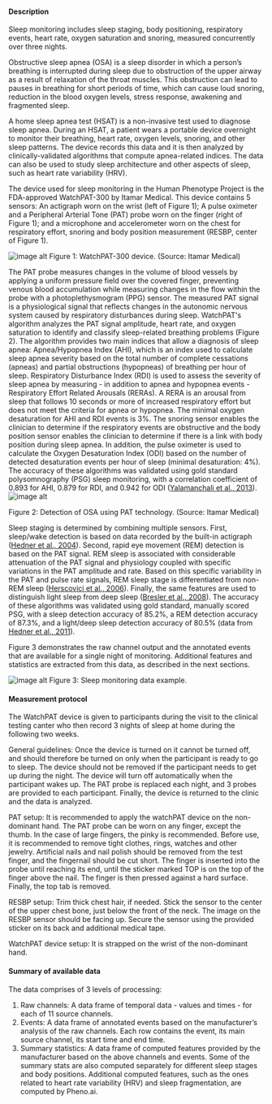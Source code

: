 #### Description

Sleep monitoring includes sleep staging, body positioning, respiratory events, heart rate, oxygen saturation and snoring, measured concurrently over three nights.

Obstructive sleep apnea (OSA) is a sleep disorder in which a person’s breathing is interrupted during sleep due to obstruction of the upper airway as a result of relaxation of the throat muscles. This obstruction can lead to pauses in breathing for short periods of time, which can cause loud snoring, reduction in the  blood oxygen levels, stress response, awakening and fragmented sleep.

A home sleep apnea test (HSAT) is a non-invasive test used to diagnose sleep apnea. During an HSAT, a patient wears a portable device overnight to monitor their breathing, heart rate, oxygen levels, snoring, and other sleep patterns. The device records this data and it is then analyzed by clinically-validated algorithms that compute apnea-related indices. The data can also be used to study sleep architecture and other aspects of sleep, such as heart rate variability (HRV).

The device used for sleep monitoring in the Human Phenotype Project is the FDA-approved WatchPAT-300 by Itamar Medical. This device contains 5 sensors: An actigraph worn on the wrist (left of Figure 1); A pulse oximeter and a Peripheral Arterial Tone (PAT) probe worn on the finger (right of Figure 1); and a microphone and accelerometer worn on the chest for respiratory effort, snoring and body position measurement (RESBP, center of Figure 1).

![image alt](/md/folders/9/sleep_info_figure1.png)
Figure 1: WatchPAT-300 device. (Source: Itamar Medical)

The PAT probe measures changes in the volume of blood vessels by applying a uniform pressure field over the covered finger, preventing venous blood accumulation while measuring changes in the flow within the probe with a photoplethysmogram (PPG) sensor. The measured PAT signal is a physiological signal that reflects changes in the autonomic nervous system caused by respiratory disturbances during sleep. WatchPAT's algorithm analyzes the PAT signal amplitude, heart rate, and oxygen saturation to identify and classify sleep-related breathing problems (Figure 2). The algorithm provides two main indices that allow a diagnosis of sleep apnea: Apnea/Hypopnea Index (AHI), which is an index used to calculate sleep apnea severity based on the total number of complete cessations (apneas) and partial obstructions (hypopneas) of breathing per hour of sleep. Respiratory Disturbance Index (RDI) is used to assess the severity of sleep apnea by measuring - in addition to apnea and hypopnea events - Respiratory Effort Related Arousals (RERAs). A RERA is an arousal from sleep that follows 10 seconds or more of increased respiratory effort but does not meet the criteria for apnea or hypopnea. The minimal oxygen desaturation for AHI and RDI events is 3%. The snoring sensor enables the clinician to determine if the respiratory events are obstructive and the body position sensor enables the clinician to determine if there is a link with body position during sleep apnea. In addition, the pulse oximeter is used to calculate the Oxygen Desaturation Index (ODI) based on the number of detected desaturation events per hour of sleep (minimal desaturation: 4%). The accuracy of these algorithms was validated using gold standard polysomnography (PSG) sleep monitoring, with a correlation coefficient of 0.893 for AHI, 0.879 for RDI, and 0.942 for ODI ([Yalamanchali et al., 2013](http://doi.org/10.1001/jamaoto.2013.5338)).
![image alt](/md/folders/9/sleep_info_figure2.png)

Figure 2: Detection of OSA using PAT technology. (Source: Itamar Medical)

Sleep staging is determined by combining multiple sensors. First, sleep/wake detection is based on data recorded by the built-in actigraph ([Hedner et al., 2004](https://doi.org/10.1093/sleep/27.8.1560)). Second, rapid eye movement (REM) detection is based on the PAT signal. REM sleep is associated with considerable attenuation of the PAT signal and physiology coupled with specific variations in the PAT amplitude and rate. Based on this specific variability in the PAT and pulse rate signals, REM sleep stage is differentiated from non-REM sleep ([Herscovici et al., 2006](http://doi.org/10.1088/0967-3334/28/2/002)). Finally, the same features are used to distinguish light sleep from deep sleep ([Bresler et al., 2008](http://doi.org/10.1088/0967-3334/29/5/004)). The accuracy of these algorithms was validated using gold standard, manually scored PSG, with a sleep detection accuracy of 85.2%, a REM detection accuracy of 87.3%, and a light/deep sleep detection accuracy of 80.5% (data from [Hedner et al., 2011](http://doi.org/10.5664/JCSM.1078)).

Figure 3 demonstrates the raw channel output and the annotated events that are available for a single night of monitoring. Additional features and statistics are extracted from this data, as described in the next sections.

![image alt](/md/folders/9/sleep_info_figure3.png)
Figure 3: Sleep monitoring data example.

#### Measurement protocol

The WatchPAT device is given to participants during the visit to the clinical testing canter who then record 3 nights of sleep at home during the following two weeks.

General guidelines: Once the device is turned on it cannot be turned off, and should therefore be turned on only when the participant is ready to go to sleep. The device should not be removed if the participant needs to get up during the night. The device will turn off automatically when the participant wakes up. The PAT probe is replaced each night, and 3 probes are provided to each participant. Finally, the device is returned to the clinic and the data is analyzed.

PAT setup: It is recommended to apply the watchPAT device on the non-dominant hand. The PAT probe can be worn on any finger, except the thumb. In the case of large fingers, the pinky is recommended. Before use, it is recommended to remove tight clothes, rings, watches and other jewelry. Artificial nails and nail polish should be removed from the test finger, and the fingernail should be cut short. The finger is inserted into the probe until reaching its end, until the sticker marked TOP is on the top of the finger above the nail. The finger is then pressed against a hard surface. Finally, the top tab is removed.

RESBP setup: Trim thick chest hair, if needed. Stick the sensor to the center of the upper chest bone, just below the front of the neck. The image on the RESBP sensor should be facing up. Secure the sensor using the provided sticker on its back and additional medical tape.

WatchPAT device setup: It is strapped on the wrist of the non-dominant hand.

#### Summary of available data

The data comprises of 3 levels of processing:

1. Raw channels: A data frame of temporal data - values and times - for each of 11 source channels.
2. Events: A data frame of annotated events based on the manufacturer’s analysis of the raw channels. Each row contains the event, its main source channel, its start time and end time.
3. Summary statistics: A data frame of computed features provided by the manufacturer based on the above channels and events. Some of the summary stats are also computed separately for different sleep stages and body positions. Additional computed features, such as the ones related to heart rate variability (HRV) and sleep fragmentation, are computed by Pheno.ai.
